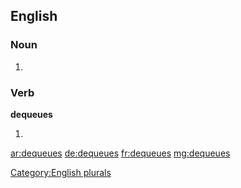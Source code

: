 ==English==

===Noun===
{{head|en}}

# {{plural of|dequeue}}

===Verb===
'''dequeues'''

# {{en-third-person singular of|dequeue}}

[[Category:English plurals]]

[[ar:dequeues]]
[[de:dequeues]]
[[fr:dequeues]]
[[mg:dequeues]]